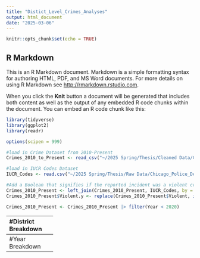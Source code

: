 ```yaml
---
title: "Distict_Level_Crimes_Analyses"
output: html_document
date: "2025-03-06"
---
```


```r
knitr::opts_chunk$set(echo = TRUE)
```

## R Markdown

This is an R Markdown document. Markdown is a simple formatting syntax for authoring HTML, PDF, and MS Word documents. For more details on using R Markdown see <http://rmarkdown.rstudio.com>.

When you click the **Knit** button a document will be generated that includes both content as well as the output of any embedded R code chunks within the document. You can embed an R code chunk like this:

```r
library(tidyverse)
library(ggplot2)
library(readr)

options(scipen = 999)
```

```r
#load in Crime Dataset from 2010-Present
Crimes_2010_to_Present <- read_csv("~/2025 Spring/Thesis/Cleaned Data/Crimes_-_2010_to_Present_20241114.csv")

#load in IUCR Codes Dataset
IUCR_Codes <- read.csv("~/2025 Spring/Thesis/Raw Data/Chicago_Police_Department_-_Illinois_Uniform_Crime_Reporting__IUCR__Codes_20250306.csv")
```

```r
#Add a Boolean that signifies if the reported incident was a violent crime
Crimes_2010_Present <- left_join(Crimes_2010_Present, IUCR_Codes, by = "IUCR")
Crimes_2010_Present$Violent.y <- replace(Crimes_2010_Present$Violent, is.na(Crimes_2010_Present$Violent), 0)

Crimes_2010_Present <- Crimes_2010_Present |> filter(Year < 2020)
```

--------------------------------------------------------------------------------
#District Breakdown

```r
District_Crime_Level_Year <- Crimes_2010_Present |>
  group_by(District, Year) |>
  summarise(Total_Crime = n_distinct(Case.Number),
            Violent = sum(Violent.y == 1, na.rm = TRUE),
            Arrests = sum(Arrest == 'false', na.rm = TRUE))
```
```r
Year_District_Crimes_TIC <- Crimes_2010_Present |>
  filter(INDEX.CODE == "I") |>
  group_by(District, Year) |>
  summarise(
    TIC = n_distinct(Case.Number),
    Violent = sum(Violent.y == 1, na.rm = TRUE),
    Arrests = sum(Arrest == TRUE, na.rm = TRUE))
```
```r
left_join(District_Crime_Level_Year, Year_District_Crimes_TIC, by = c("District", "Year")) |>
  select(District, Year, Total_Crime, TIC) |>
  pivot_wider(names_from = (District), values_from = TIC)

write.csv(left_join(District_Crime_Level_Year, Year_District_Crimes_TIC, by = c("District", "Year")) |>
  select(District, Year, Total_Crime, TIC), file = "District_TIC_byYear.csv")
```


```r
District_population <- left_join(District_Crime_Level_Year, District_Population_and_Ethnicity) |>
    mutate(Crime_per_1000 = TIC/(`Total Population`/1000))
write.csv((left_join(District_Crime_Level_Year, District_Population_and_Ethnicity)), "District_level.csv")
```

```r
District_population |>
  group_by(District) |>
  summarise(Average_Crime = mean(`TIC`),
            Average_Crimeper1000 = mean(Crime_per_1000)) |>
```

```r
library(knitr)
kable((District_population |>
  group_by(District) |>
  summarise(Average_Crime = mean(`TIC`),
            Average_Crimeper1000 = mean(Crime_per_1000))), format = "latex", digits = 2, caption = "Average Crime by District")
```


```r
District_population |>
  sort(Crime_per_1000)
  
ggplot(District_Crime_Level_Year, aes(x = Year, y = Violent, color = District)) +
  geom_line() +
  geom_point(size = 0.5) +
  scale_color_viridis_d(option = "turbo", begin = 0, end = 1)+
  scale_x_continuous(breaks = seq(2010, 2020, by = 1))+
  labs(title = "Violent Crime Trends by District",
       x = "Year",
       y = "Violent Crime Count",
       color = "District",
       linetype = "District") +
  theme_minimal()
```


```r
Year_Crimes <- Crimes_2010_Present |>
  group_by(Year) |>
  summarise(Total_Crime = n_distinct(Case.Number),
            Violent = sum(Violent.y == 1, na.rm = TRUE),
            Arrests = sum(Arrest == 'false', na.rm = TRUE),
            Crime_to_Arrest_Ratio = Violent / Arrests)
```


```r
Year_Crimes_NOT <- Crimes_2010_Present |>
  filter(District != 31) |>
  filter(!Primary.Type %in% c("HOMICIDE", "CRIMINAL SEXUAL ASSAULT", "ROBBERY", 
                             "BATTERY", "ASSAULT", "BURGLARY", "THEFT", 
                             "MOTOR VEHICLE THEFT", "ARSON", "HUMAN TRAFFICKING")) |>
  group_by(Year) |>
  summarise(
    Total_Crime = n_distinct(Case.Number),
    Violent = sum(Violent.y == 1, na.rm = TRUE),
    Arrests = sum(Arrest == TRUE, na.rm = TRUE),  # or Arrest == FALSE if you meant non-arrests
    Crime_to_Arrest_Ratio = Violent / Arrests
  )
```


```r
District_Crime_Level <- Crimes_2010_Present |>
  group_by(District) |>
  summarise(Violent = sum(Violent.y == 1, na.rm = TRUE),
            Arrests = sum(Arrest == 'false', na.rm = TRUE),
            Crime_to_Arrest_Ratio = Violent / Arrests) |>
  #calculate the z-score, how many sd away from the mean
  mutate(
    Violent_Z = (Violent - mean(Violent)) / sd(Violent),
    Arrests_Z = (Arrests - mean(Arrests)) / sd(Arrests)
  ) |>
  mutate(z_scores = Violent_Z + Arrests_Z)

#COMBINE WITH POPULATION DATA

```

```r
District_Crime_Level_Year$Year <- as.numeric(District_Crime_Level_Year$Year)
District_Crime_Level_Year$District <- as.factor(District_Crime_Level_Year$District)
library(viridis)
library(ggrepel)
```

```r
ggplot(District_Crime_Level_Year, aes(x = Year, y = Violent, color = District)) +
  geom_line() +
  geom_point(size = 0.5) +
  scale_color_viridis_d(option = "turbo", begin = 0, end = 1)+
  scale_x_continuous(breaks = seq(2010, 2020, by = 1))+
  labs(title = "Violent Crime Trends by District",
       x = "Year",
       y = "Violent Crime Count",
       color = "District",
       linetype = "District") +
  theme_minimal()
```
```r
top_3 <- District_Crime_Level_Year %>%
  filter(Year == 2020) %>%
  arrange(desc(Violent)) %>%
  slice_head(n = 3)  # Select only the top 3 highest crime districts

ggplot(District_Crime_Level_Year, aes(x = Year, y = Violent, color = District)) +
  geom_line() +  
  geom_text(data = top_3, aes(label = District), 
            hjust = -0.1, vjust = 0.5, size = 5) + # Labels only for top 3
  scale_color_viridis_d(option = "turbo") +  
  scale_x_continuous(breaks = seq(2010, 2020, by = 1)) +  
  labs(title = "Violent Crime Trends by District",
       x = "Year",
       y = "Violent Crime Count",
       color = "District") +
  theme_minimal()
```

```r
Strategic_Subject_List_Historical <- read_csv("~/2025 Spring/Thesis/Strategic_Subject_List_-_Historical_20241107.csv")
```

```r
left_join(SSL_District, SSL_top50)

ggplot(left_join(SSL_District, SSL_top50), aes(x = District, y = mean)) +
  geom_line() +  
  scale_color_viridis_d(option = "turbo") +  
  scale_x_continuous(breaks = seq(1, 25, by = 1))
  labs(title = "SSL Top 50 Mean by District",
       x = "District",
       y = "Mean of top 50 individuals with the highest SSL score") +
  theme_minimal()
```
```r
#COPA COMPLAINTS

BIA_Cases_By_Involved_Officer <- read_csv("~/2025 Spring/Thesis/BIA_Cases_-_By_Involved_Officer_20250327.csv")
```
```r
COPA_Cases_._By_Involved_Officer_20241120 |>
  filter(as.POSIXct(COMPLAINT_DATE, "%m/%d/%Y %I:%M:%S %p") > 01/01/2010)
```


```r
COPA_BIA_complaints <- left_join(COPA_Cases_._By_Involved_Officer_20241120, BIA_Cases_By_Involved_Officer, by = "LOG_NO") |>
   mutate(across(where(is.character), ~ na_if(.x, ""))) |>
  #combine columns
  mutate(COMPLAINT_DATE = COMPLAINT_DATE.x,
         CASE_TYPE = coalesce(CASE_TYPE.x, CASE_TYPE.y),
         CURRENT_STATUS = coalesce(CURRENT_STATUS.x, CURRENT_STATUS.y),
         FINDING_CODE = coalesce(FINDING_CODE.x, FINDING_CODE.y),
         BEAT = coalesce(BEAT.x, BEAT.y),
         RACE_OF_INVOLVED_OFFICER = coalesce(RACE_OF_INVOLVED_OFFICER.x, RACE_OF_INVOLVED_OFFICER.y),
         SEX_OF_INVOLVED_OFFICER = coalesce(SEX_OF_INVOLVED_OFFICER.x, SEX_OF_INVOLVED_OFFICER.y), 
         AGE_OF_INVOLVED_OFFICER = coalesce(as.character(AGE_OF_INVOLVED_OFFICER.x), as.character(AGE_OF_INVOLVED_OFFICER.y)),
         YEARS_ON_FORCE_OF_INVOLVED_OFFICER = coalesce(as.character(YEARS_ON_FORCE_OF_INVOLVED_OFFICER.x), as.character(YEARS_ON_FORCE_OF_INVOLVED_OFFICER.y)),
         COMPLAINT_DATE = as.POSIXct(COMPLAINT_DATE, format = "%m/%d/%Y %I:%M:%S %p"),
         COMPLAINT_YEAR = year(as.Date(COMPLAINT_DATE))) |>
  #select combined columns
  select(LOG_NO, COMPLAINT_DATE, ASSIGNMENT, CASE_TYPE, CURRENT_STATUS, CURRENT_CATEGORY, FINDING_CODE, POLICE_SHOOTING, BEAT, RACE_OF_INVOLVED_OFFICER, SEX_OF_INVOLVED_OFFICER, AGE_OF_INVOLVED_OFFICER, YEARS_ON_FORCE_OF_INVOLVED_OFFICER, COMPLAINT_YEAR) |>
  #filter complaints from 2010-2020
  filter(COMPLAINT_YEAR >= 2010 & COMPLAINT_YEAR <= 2020) |>
  #standardize beat column and create police district column
  mutate(BEAT = ifelse(nchar(as.character(BEAT)) != 4, 
                             paste0("0", BEAT), 
                             as.character(BEAT))) |>
  mutate(DISTRICT = substr(BEAT, 1, 2))
```

```r
colnames(BIA_Cases_By_Involved_Officer)
```

-----------------
#Year Breakdown
```r
Year_Crimes <- Crimes_2010_Present |>
  group_by(Year) |>
  summarise(Violent = sum(Violent.y == 1, na.rm = TRUE),
            Arrests = sum(Arrest == 'false', na.rm = TRUE),
            Crime_to_Arrest_Ratio = Violent / Arrests) |>
  #calculate the z-score, how many sd away from the mean
  mutate(
    Violent_Z = (Violent - mean(Violent)) / sd(Violent),
    Arrests_Z = (Arrests - mean(Arrests)) / sd(Arrests)
  ) |>
  mutate(z_scores = Violent_Z + Arrests_Z)
```

----------------------------

```r

```


